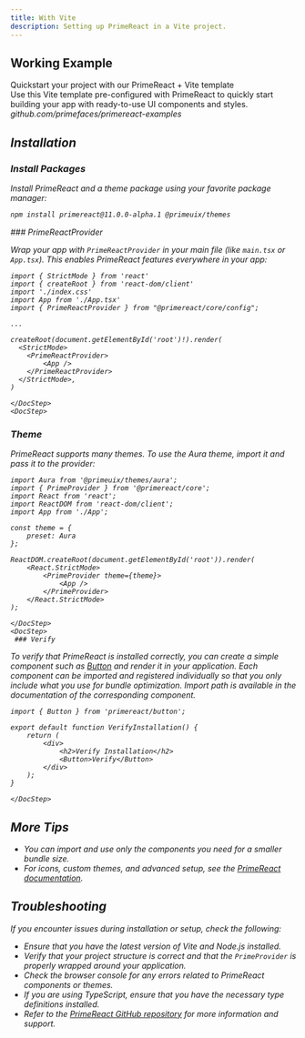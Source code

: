 ```yaml
---
title: With Vite
description: Setting up PrimeReact in a Vite project.
---
```


## Working Example

<DocLinkCard href='https://github.com/primefaces/primereact-examples/tree/main/vite-quickstart-nextgen'>
    <span className='text-2xl font-semibold'>Quickstart your project with our PrimeReact + Vite template</span>
    <div>Use this Vite template pre-configured with PrimeReact to quickly start building your app with ready-to-use UI components and styles.</div>
    <div className='flex items-center gap-2 text-surface-500 dark:text-surface-400'>
        <i className='pi pi-github opacity-75' />
        <span>github.com/primefaces/primereact-examples</span>
    </div>
</DocLinkCard>

## Installation

<DocStepper>
<DocStep>

### Install Packages

Install PrimeReact and a theme package using your favorite package manager:

```bash
npm install primereact@11.0.0-alpha.1 @primeuix/themes
```

</DocStep>
    <DocStep>
### PrimeReactProvider

Wrap your app with `PrimeReactProvider` in your main file (like `main.tsx` or `App.tsx`). This enables PrimeReact features everywhere in your app:

```tsx showLineNumbers {5,11-13}
import { StrictMode } from 'react'
import { createRoot } from 'react-dom/client'
import './index.css'
import App from './App.tsx'
import { PrimeReactProvider } from "@primereact/core/config";

...

createRoot(document.getElementById('root')!).render(
  <StrictMode>
    <PrimeReactProvider>
        <App />
    </PrimeReactProvider>
  </StrictMode>,
)
```

    </DocStep>
    <DocStep>

### Theme

PrimeReact supports many themes. To use the Aura theme, import it and pass it to the provider:

```tsx showLineNumbers {1,7-9,13}
import Aura from '@primeuix/themes/aura';
import { PrimeProvider } from '@primereact/core';
import React from 'react';
import ReactDOM from 'react-dom/client';
import App from './App';

const theme = {
    preset: Aura
};

ReactDOM.createRoot(document.getElementById('root')).render(
    <React.StrictMode>
        <PrimeProvider theme={theme}>
            <App />
        </PrimeProvider>
    </React.StrictMode>
);
```

    </DocStep>
    <DocStep>
     ### Verify

To verify that PrimeReact is installed correctly, you can create a simple component such as [Button](/button) and render it in your application.
Each component can be imported and registered individually so that you only include what you use for bundle optimization. Import path is available in the documentation of the corresponding component.

```tsx showLineNumbers {1,7}
import { Button } from 'primereact/button';

export default function VerifyInstallation() {
    return (
        <div>
            <h2>Verify Installation</h2>
            <Button>Verify</Button>
        </div>
    );
}
```

<DocDemoViewer name="button:verify-demo" hideCode/>

    </DocStep>

</DocStepper>

## More Tips

- You can import and use only the components you need for a smaller bundle size.
- For icons, custom themes, and advanced setup, see the [PrimeReact documentation](https://primefaces.org/primereact/setup).

## Troubleshooting

If you encounter issues during installation or setup, check the following:

- Ensure that you have the latest version of Vite and Node.js installed.
- Verify that your project structure is correct and that the `PrimeProvider` is properly wrapped around your application.
- Check the browser console for any errors related to PrimeReact components or themes.
- If you are using TypeScript, ensure that you have the necessary type definitions installed.
- Refer to the [PrimeReact GitHub repository](https://github.com/primefaces/primereact) for more information and support.
